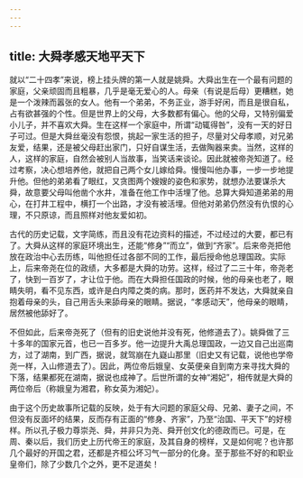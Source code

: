 ```yaml
---
---
---
```

title: 大舜孝感天地平天下
---




就以“二十四孝”来说，榜上挂头牌的第一人就是姚舜。大舜出生在一个最有问题的家庭，父亲顽固而且粗暴，几乎是毫无爱心的人。母亲（有说是后母）更糟糕，她是一个泼辣而嚣张的女人。他有一个弟弟，不务正业，游手好闲，而且是很自私，占有欲甚强的个性。但是世界上的父母，大多数都有偏心。他的父母，又特别偏爱小儿子，并不喜欢大舜。生在这样一个家庭中，所谓“动辄得咎”，没有一天的好日子可过。但是大舜丝毫没有怨恨，挑起一家生活的担子，尽量对父母孝顺，对兄弟友爱，结果，还是被父母赶出家门，只好自谋生活，去做陶器来卖。当然，这样的人，这样的家庭，自然会被别人当故事，当笑话来谈论。因此就被帝尧知道了。经过考察，决心想培养他，就把自己两个女儿嫁给舜。慢慢叫他办事，一步一步地提升他。但他的弟弟看了眼红，又贪图两个嫂嫂的姿色和家势，就想办法要谋杀大舜，故意要父母叫他凿个水井，准备在他工作中活埋了他。总算大舜知道弟弟的用心，在打井工程中，横打一个出路，才没有被活埋。但他对弟弟仍然没有仇恨的心理，不只原谅，而且照样对他友爱如初。

古代的历史记载，文字简练，而且没有花边资料的描述，不过经过的大要，都已有了。大舜从这样的家庭环境出生，还能“修身”“而立”，做到“齐家”。后来帝尧把他放在政治中心去历练，叫他担任过各部不同的工作，最后授命他总理国政。实际上，后来帝尧在位的政绩，大多都是大舜的功劳。这样，经过了二三十年，帝尧老了，快到一百岁了，才让位于他。而在大舜担任国政的时候，他的母亲也老了，眼睛失明，看不见东西，或许是白内障之类的病。那时，医药并不发达，大舜就亲自抱着母亲的头，自己用舌头来舔母亲的眼睛。据说，“孝感动天”，他母亲的眼睛，居然被他舔好了。

不但如此，后来帝尧死了（但有的旧史说他并没有死，他修道去了）。姚舜做了三十多年的国家元首，也已一百多岁。他一边提升大禹总理国政，一边又自己出巡南方，过了湖南，到广西，据说，就驾崩在九嶷山那里（旧史又有记载，说他也学帝尧一样，入山修道去了）。因此，两位帝后娥皇、女英便亲自到南方来寻找大舜的下落，结果都死在湖南，据说也成神了。后世所谓的女神“湘妃”，相传就是大舜的两位帝后（称娥皇为湘君，称女英为湘妃）。

由于这个历史故事所记载的反映，处于有大问题的家庭父母、兄弟、妻子之间，不但没有反面坏的结果，反而存有正面的“修身、齐家”，乃至“治国、平天下”的好榜样。所以孔子极力尊崇尧、舜，并非只为尧、舜开创文化的德政而已。可是，在周、秦以后，我们历史上历代帝王的家庭，及其自身的榜样，又是如何呢？也许那几个最好的开国之君，还都是齐桓公坏习气一部分的化身。至于那些不好的和职业皇帝们，除了少数几个之外，更不足道矣！